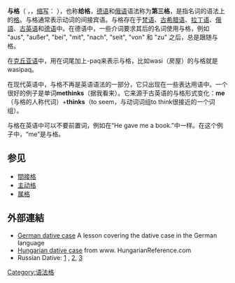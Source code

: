 {{Case table}}

'''与格'''（{{lang-la|casus dativus}} ，{{lang-en|dative case}}，[[行间标注缩写列表|缩写]]： '''{{Smallcaps all|DAT}}'''），也称'''给格'''，[[德语|德语]]和[[俄语|俄语]]语法称为'''第三格'''，是指名词的语法上的[[格_(語法)|格]]。与格通常表示动词的间接宾语。与格存在于[[梵语|梵语]]、[[古希腊语|古希腊语]]、[[拉丁语|拉丁语]]、[[俄語|俄語]]、[[古英语|古英语]]和[[德语|德语]]中。在德语中，一些介词要求其后的名词使用与格，例如 "aus", "außer", "bei", "mit", "nach", "seit", "von" 和 "zu" 之后，总是跟随与格。

在[[克丘亚语|克丘亚语]]中，用在词尾加上-paq来表示与格，比如wasi（房屋）的与格就是wasipaq。

在现代英语中，与格不再是英语语法的一部分，它只出现在一些表达用语中。一个很好的例子是单词'''methinks'''（据我看来）。它来源于古英语的与格形式变化：'''me'''（与格的人称代词）+'''thinks'''（to seem，与动词词组to think很接近的一个词组）。

与格在英语中可以不要前置词，例如在“He gave me a book.”中一样。在这个例子中，“me”是与格。

==参见==
*[[間接格|間接格]]
*[[主动格|主动格]]
*[[属格|属格]]

==外部連結==
*[http://www.deutsched.com/Grammar/Lessons/0204dative.php German dative case] {{Wayback|url=http://www.deutsched.com/Grammar/Lessons/0204dative.php |date=20220401041919 }} A lesson covering the dative case in the German language
*[http://www.hungarianreference.com/Nouns/nak-nek-dative.aspx Hungarian dative case] {{Wayback|url=http://www.hungarianreference.com/Nouns/nak-nek-dative.aspx |date=20220330024248 }} from www. HungarianReference.com
*Russian Dative: [http://www.russianlessons.net/grammar/nouns_dative.php] {{Wayback|url=http://www.russianlessons.net/grammar/nouns_dative.php |date=20220322062142 }}, [https://web.archive.org/web/20081208151857/http://www.russian-resources.info/links.aspx/grammar/nouns/dat], [https://web.archive.org/web/20150518101954/http://www.learnrussian.net/learn-russian-dative-case.html]

{{Grammatical cases}}

[[Category:语法格|Category:语法格]]